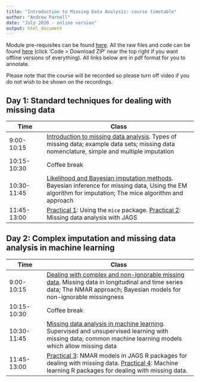 ```yaml
---
title: "Introduction to Missing Data Analysis: course timetable"
author: "Andrew Parnell"
date: "July 2020 - online version"
output: html_document
---
```


Module pre-requisites can be found [here](https://andrewcparnell.github.io/mda_course/prerequisites.html). All the raw files and code can be found [here](https://www.github.com/andrewcparnell/mda_course) (click 'Code > Download ZIP' near the top right if you want offline versions of everything). All links below are in pdf format for you to annotate. 

Please note that the course will be recorded so please turn off video if you do not wish to be shown on the recordings. 

## Day 1: Standard techniques for dealing with missing data

Time  | Class
------------- | ----------------------------------------------------
9:00-10:15 | [Introduction to missing data analysis](https://andrewcparnell.github.io/mda_course/slides/class_1_intro.pdf). Types of missing data; example data sets; missing data nomenclature, simple and multiple imputation 
10:15-10:30 | Coffee break
10:30-11:45 | [Likelihood and Bayesian imputation methods](https://andrewcparnell.github.io/mda_course/slides/class_2_imputation.pdf). Bayesian inference for missing data, Using the EM algorithm for imputation; The mice algorithm and approach
11:45-13:00 | [Practical 1](https://andrewcparnell.github.io/mda_course/practicals/prac_1_mice.R): Using the `mice` package. [Practical 2](https://andrewcparnell.github.io/mda_course/practicals/prac_2_jags_mda.R): Missing data analysis with JAGS

## Day 2: Complex imputation and missing data analysis in machine learning

Time  | Class
------------- | ----------------------------------------------------
9:00-10:15 | [Dealing with complex and non-ignorable missing data ](https://andrewcparnell.github.io/mda_course/slides/class_3_complex_missingness.pdf). Missing data in longitudinal and time series data; The NMAR approach; Bayesian models for non-ignorable missingness
10:15-10:30 | Coffee break
10:30-11:45 | [Missing data analysis in machine learning](https://andrewcparnell.github.io/mda_course/slides/class_4_missing_ML.pdf). Supervised and unsupervised learning with missing data; common machine learning models which allow missing data
11:45-13:00 | [Practical 3](https://andrewcparnell.github.io/mda_course/practicals/prac_3_complex_missingness.R): NMAR models in JAGS R packages for dealing with missing data. [Practical 4](https://andrewcparnell.github.io/mda_course/practicals/prac_4_missing_ML.R): Machine learning R packages for dealing with missing data. 
